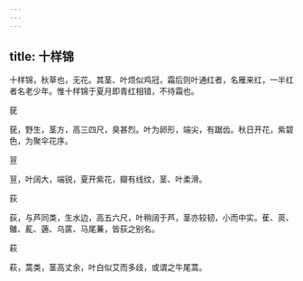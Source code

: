 ```yaml
---
---
---
```

title: 十样锦
---



十样锦，秋草也，无花。其茎、叶烦似鸡冠，霜后则叶通红者，名雁来红，一半红者名老少年。惟十样锦于夏月即青红相错，不待霜也。

莸

莸，野生，茎方，高三四尺，臭甚烈。叶为卵形，端尖，有踞齿。秋日开花，紫碧色，为聚伞花序。

荁

荁，叶阔大，端锐，夏开紫花，瓣有线纹，茎、叶柔滑。

荻

荻，与芦同类，生水边，高五六尺，叶稍阔于芦，茎亦较韧，小而中实。萑、菼、鵻、薍、藡、乌蓲、马尾蒹，皆荻之别名。

萩

萩，蒿类，茎高丈余，叶白似艾而多歧，或谓之牛尾蒿。